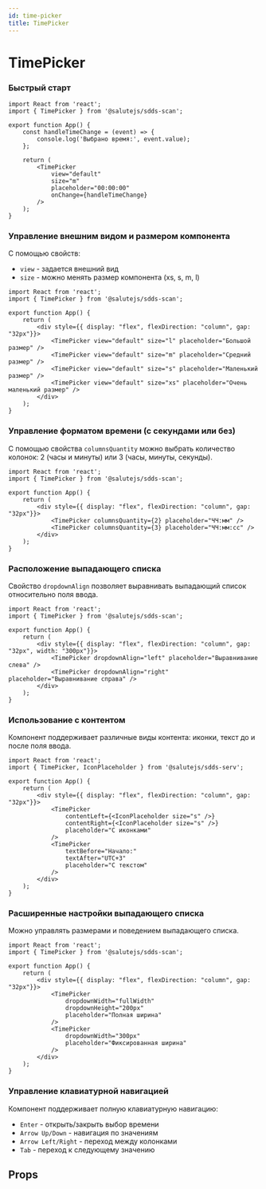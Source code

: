 ```yaml
---
id: time-picker
title: TimePicker
---
```



# TimePicker
<Description name="TimePicker" />

### Быстрый старт

```tsx live
import React from 'react';
import { TimePicker } from '@salutejs/sdds-scan';

export function App() {
    const handleTimeChange = (event) => {
        console.log('Выбрано время:', event.value);
    };

    return (
        <TimePicker
            view="default"
            size="m"
            placeholder="00:00:00"
            onChange={handleTimeChange}
        />
    );
}
```

### Управление внешним видом и размером компонента

С помощью свойств:
- `view` - задается внешний вид
- `size` - можно менять размер компонента (xs, s, m, l)

```tsx live
import React from 'react';
import { TimePicker } from '@salutejs/sdds-scan';

export function App() {
    return (
        <div style={{ display: "flex", flexDirection: "column", gap: "32px"}}>
            <TimePicker view="default" size="l" placeholder="Большой размер" />
            <TimePicker view="default" size="m" placeholder="Средний размер" />
            <TimePicker view="default" size="s" placeholder="Маленький размер" />
            <TimePicker view="default" size="xs" placeholder="Очень маленький размер" />
        </div>
    );
}
```

### Управление форматом времени (с секундами или без)

С помощью свойства `columnsQuantity` можно выбрать количество колонок: 2 (часы и минуты) или 3 (часы, минуты, секунды).

```tsx live
import React from 'react';
import { TimePicker } from '@salutejs/sdds-scan';

export function App() {
    return (
        <div style={{ display: "flex", flexDirection: "column", gap: "32px"}}>
            <TimePicker columnsQuantity={2} placeholder="ЧЧ:мм" />
            <TimePicker columnsQuantity={3} placeholder="ЧЧ:мм:сс" />
        </div>
    );
}
```

### Расположение выпадающего списка

Свойство `dropdownAlign` позволяет выравнивать выпадающий список относительно поля ввода.

```tsx live
import React from 'react';
import { TimePicker } from '@salutejs/sdds-scan';

export function App() {
    return (
        <div style={{ display: "flex", flexDirection: "column", gap: "32px", width: "300px"}}>
            <TimePicker dropdownAlign="left" placeholder="Выравнивание слева" />
            <TimePicker dropdownAlign="right" placeholder="Выравнивание справа" />
        </div>
    );
}
```

### Использование с контентом

Компонент поддерживает различные виды контента: иконки, текст до и после поля ввода.

```tsx live
import React from 'react';
import { TimePicker, IconPlaceholder } from '@salutejs/sdds-serv';

export function App() {
    return (
        <div style={{ display: "flex", flexDirection: "column", gap: "32px"}}>
            <TimePicker 
                contentLeft={<IconPlaceholder size="s" />}
                contentRight={<IconPlaceholder size="s" />}
                placeholder="С иконками"
            />
            <TimePicker 
                textBefore="Начало:"
                textAfter="UTC+3"
                placeholder="С текстом"
            />
        </div>
    );
}
```

### Расширенные настройки выпадающего списка

Можно управлять размерами и поведением выпадающего списка.

```tsx live
import React from 'react';
import { TimePicker } from '@salutejs/sdds-scan';

export function App() {
    return (
        <div style={{ display: "flex", flexDirection: "column", gap: "32px"}}>
            <TimePicker 
                dropdownWidth="fullWidth"
                dropdownHeight="200px"
                placeholder="Полная ширина"
            />
            <TimePicker 
                dropdownWidth="300px"
                placeholder="Фиксированная ширина"
            />
        </div>
    );
}
```

### Управление клавиатурной навигацией

Компонент поддерживает полную клавиатурную навигацию:
- `Enter` - открыть/закрыть выбор времени
- `Arrow Up/Down` - навигация по значениям
- `Arrow Left/Right` - переход между колонками
- `Tab` - переход к следующему значению

## Props

<PropsTable name="TimePicker" />
